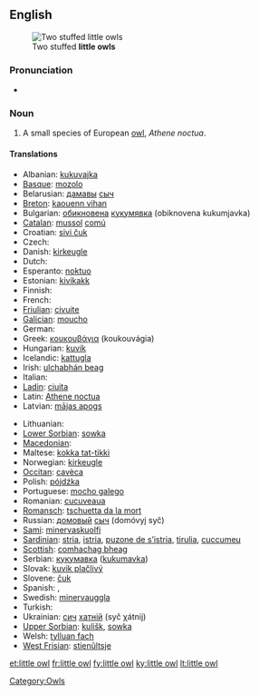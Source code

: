 {{wikipedia}}
==English==
[[Image:Kirkeugle.jpg|thumb|Two stuffed '''little owls''']]

===Pronunciation===
* {{IPA|/'lɪtəl ɑʊl/}}

===Noun===
{{en-noun|sg=[[little]] [[owl]]}}

# A small species of European [[owl]], ''Athene noctua''.

====Translations====
{{trans-top|species of owl}}
* Albanian: [[kukuvajka]]
* [[Basque]]: [[mozolo]]
* Belarusian: [[дамавы]] [[сыч]]
* [[Breton]]: [[kaouenn vihan]]
* Bulgarian: [[обикновена]] [[кукумявка]] (obiknovena kukumjavka)
* [[Catalan]]: [[mussol]] [[comú]]
* Croatian: [[sivi čuk]]
* Czech: {{t-|cs|sýček|m}}
* Danish: [[kirkeugle]]
* Dutch: {{t+|nl|steenuil|m}}
* Esperanto: [[noktuo]]
* Estonian: [[kivikakk]]
* Finnish: {{t-|fi|minervanpöllö}}
* French: {{t+|fr|chevêche|f}}
* [[Friulian]]: [[civuite]]
* [[Galician]]: [[moucho]]
* German: {{t+|de|Steinkauz|m}}
* Greek: [[κουκουβάγια]] (koukouvágia) {{f}}
* Hungarian: [[kuvik]]
* Icelandic: [[kattugla]]
* Irish: [[ulchabhán beag]]
* Italian: {{t+|it|civetta|f}}
* [[Ladin]]: [[ciuita]]
* Latin: [[Athene noctua]] {{f}}
* Latvian: [[mājas apogs]]
{{trans-mid}}
* Lithuanian: {{t+|lt|pelėdikė|xs=Lithuanian}}
* [[Lower Sorbian]]: [[sowka]]
* [[Macedonian]]: {{t|mk|кукумјавка|f|tr=kukumjávka|sc=Cyrl|xs=Macedonian}}
* Maltese: [[kokka tat-tikki]]
* Norwegian: [[kirkeugle]]
* [[Occitan]]: [[cavèca]]
* Polish: [[pójdźka]] {{f}}
* Portuguese: [[mocho galego]] {{m}}
* Romanian: [[cucuveaua]]
* [[Romansch]]: [[tschuetta da la mort]]
* Russian: [[домовый]] [[сыч]] (domóvyj syč) {{m}}
* [[Sami]]: [[minervaskuolfi]]
* [[Sardinian]]: [[stria]], [[istria]], [[puzone de s’istria]], [[tirulia]], [[cuccumeu]]
* [[Scottish]]: [[comhachag bheag]]
* Serbian: [[кукумавка]] ([[kukumavka]])
* Slovak: [[kuvik plačlivý]]
* Slovene: [[čuk]]
* Spanish: {{t|es|mochuelo europeo|m}},  {{t|es|mochuelo común|m}}
* Swedish: [[minervauggla]]
* Turkish: {{t+|tr|kukumav}}
* Ukrainian: [[сич]] [[хатній]] (syč χátnij)
* [[Upper Sorbian]]: [[kulišk]], [[sowka]]
* Welsh: [[tylluan fach]]
* [[West Frisian]]: [[stienûltsje]]
{{trans-bottom}}

[[Category:Owls]]

[[et:little owl]]
[[fr:little owl]]
[[fy:little owl]]
[[ky:little owl]]
[[lt:little owl]]